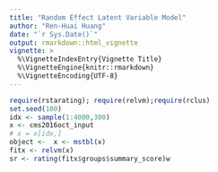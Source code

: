 ```yaml
---
title: "Random Effect Latent Variable Model"
author: "Ren-Huai Huang"
date: "`r Sys.Date()`"
output: rmarkdown::html_vignette
vignette: >
  %\VignetteIndexEntry{Vignette Title}
  %\VignetteEngine{knitr::rmarkdown}
  %\VignetteEncoding{UTF-8}
---
```



```r
require(rstarating); require(relvm);require(rclus)
set.seed(100)
idx <- sample(1:4000,300)
x <- cms2016oct_input
# x = x[idx,]
object <-  x <- mstbl(x)
fitx <- relvm(x)
sr <- rating(fitx$groups$summary_score)w
```
